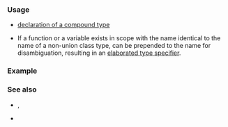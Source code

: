 {{cpp/keyword/title|{{tt|struct}}}}
{{cpp/keyword/navbar}}

===Usage===
* [[cpp/language/class|declaration of a compound type]]
{{rrev|since=c++11|
* [[cpp/language/enum|declaration of a scoped enumeration type]]
}}
* If a function or a variable exists in scope with the name identical to the name of a non-union class type, {{tt|struct}} can be prepended to the name for disambiguation, resulting in an [[cpp/language/elaborated type specifier|elaborated type specifier]].

===Example===
{{example
|code=
struct Foo; // forward declaration of a struct

struct Bar  // definition of a struct
{
    Bar(int i) : i(i + i) {}

    int i;
};

enum struct Pub // scoped enum, since C++11
{
    b, d, p, q,
};

int main()
{
    Bar Bar(1);
    struct Bar Bar2(2); // elaborated type
}
}}

===See also===
* {{rlpt|class}}, {{rlpt|union}}
{{rrev|since=c++11|
* [[cpp/identifier_with_special_meaning/final|{{tt|final}}]]
}}
* {{rlpt|enum}}

{{langlinks|de|es|fr|it|ja|pt|ru|zh}}